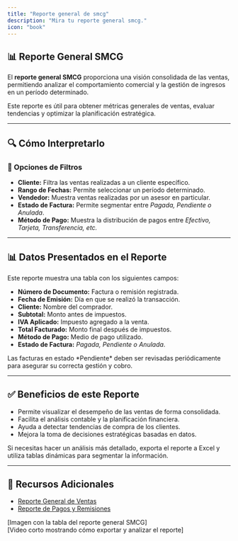 ```yaml
---
title: "Reporte general de smcg"
description: "Mira tu reporte general smcg."
icon: "book"
---
```


## 📊 Reporte General SMCG  

El **reporte general SMCG** proporciona una visión consolidada de las ventas, permitiendo analizar el comportamiento comercial y la gestión de ingresos en un período determinado.

<Info>
Este reporte es útil para obtener métricas generales de ventas, evaluar tendencias y optimizar la planificación estratégica.
</Info>

---

## 🔍 Cómo Interpretarlo  

### 🔹 Opciones de Filtros  

- **Cliente:** Filtra las ventas realizadas a un cliente específico.  
- **Rango de Fechas:** Permite seleccionar un período determinado.  
- **Vendedor:** Muestra ventas realizadas por un asesor en particular.  
- **Estado de Factura:** Permite segmentar entre *Pagada, Pendiente o Anulada*.  
- **Método de Pago:** Muestra la distribución de pagos entre *Efectivo, Tarjeta, Transferencia, etc.*  

---

## 📊 Datos Presentados en el Reporte  

Este reporte muestra una tabla con los siguientes campos:

- **Número de Documento:** Factura o remisión registrada.  
- **Fecha de Emisión:** Día en que se realizó la transacción.  
- **Cliente:** Nombre del comprador.  
- **Subtotal:** Monto antes de impuestos.  
- **IVA Aplicado:** Impuesto agregado a la venta.  
- **Total Facturado:** Monto final después de impuestos.  
- **Método de Pago:** Medio de pago utilizado.  
- **Estado de Factura:** *Pagada, Pendiente o Anulada*.  

<Check>
Las facturas en estado *Pendiente* deben ser revisadas periódicamente para asegurar su correcta gestión y cobro.
</Check>

---

## ✅ Beneficios de este Reporte  

- Permite visualizar el desempeño de las ventas de forma consolidada.  
- Facilita el análisis contable y la planificación financiera.  
- Ayuda a detectar tendencias de compra de los clientes.  
- Mejora la toma de decisiones estratégicas basadas en datos.  

<Tip>
Si necesitas hacer un análisis más detallado, exporta el reporte a Excel y utiliza tablas dinámicas para segmentar la información.
</Tip>

---

## 🔗 Recursos Adicionales  

- [Reporte General de Ventas](https://ayuda.gestoru.com/reportes/reportes-ventas/general)  
- [Reporte de Pagos y Remisiones](https://ayuda.gestoru.com/reportes/reportes-ventas/pagos-facturas-remisiones)  

[Imagen con la tabla del reporte general SMCG]  
[Video corto mostrando cómo exportar y analizar el reporte]  
